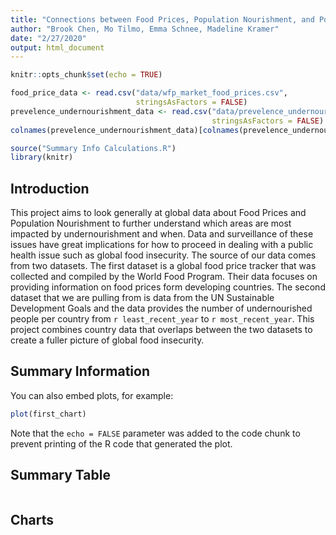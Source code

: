 ```yaml
---
title: "Connections between Food Prices, Population Nourishment, and Poverty"
author: "Brook Chen, Mo Tilmo, Emma Schnee, Madeline Kramer"
date: "2/27/2020"
output: html_document
---
```


```r
knitr::opts_chunk$set(echo = TRUE)
```

```r
food_price_data <- read.csv("data/wfp_market_food_prices.csv",
                            stringsAsFactors = FALSE)
prevelence_undernourishment_data <- read.csv("data/prevelence_undernourished.csv", 
                                             stringsAsFactors = FALSE)
colnames(prevelence_undernourishment_data)[colnames(prevelence_undernourishment_data)=='ï..Goal'] <- "Goal"
```

```r
source("Summary Info Calculations.R")
library(knitr)
```
## Introduction

This project aims to look generally at global data about Food Prices and Population Nourishment to further understand which areas are most impacted by undernourishment and when. Data and surveillance of these issues have great implications for how to proceed in dealing with a public health issue such as global food insecurity.  The source of our data comes from two datasets. The first dataset is a global food price tracker that was collected and compiled by the World Food Program. Their data focuses on providing information on food prices form developing countries. The second dataset that we are pulling from is data from the UN Sustainable Development Goals and the data provides the number of undernourished people per country from `r least_recent_year` to `r most_recent_year`. This project combines country data that overlaps between the two datasets to create a fuller picture of global food insecurity. 


## Summary Information

You can also embed plots, for example:

```r
plot(first_chart)
```

Note that the `echo = FALSE` parameter was added to the code chunk to prevent printing of the R code that generated the plot.

## Summary Table
```r

```

## Charts
```r

```

```r

```

```r

```